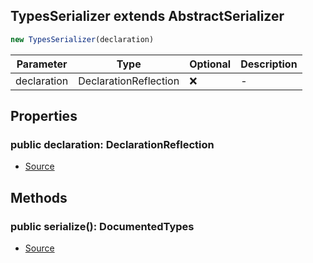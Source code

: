 ## TypesSerializer extends AbstractSerializer

```typescript
new TypesSerializer(declaration)
```
| Parameter | Type | Optional | Description |
| ----------- | ----------- | ----------- | ----------- |
| declaration | DeclarationReflection | ❌ | - |

## Properties
### public  declaration: DeclarationReflection
- [Source](https://github.com/neplextech/typedoc-nextra/blob/8fffbbb/src/serializers/AbstractSerializer.ts#L4)
## Methods
### public  serialize(): DocumentedTypes
- [Source](https://github.com/neplextech/typedoc-nextra/blob/8fffbbb/src/serializers/TypesSerializer.ts#L27)